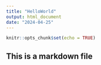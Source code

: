 ```yaml
---
title: "HelloWorld"
output: html_document
date: "2024-04-25"
---
```


```r
knitr::opts_chunk$set(echo = TRUE)
```

## This is a markdown file



